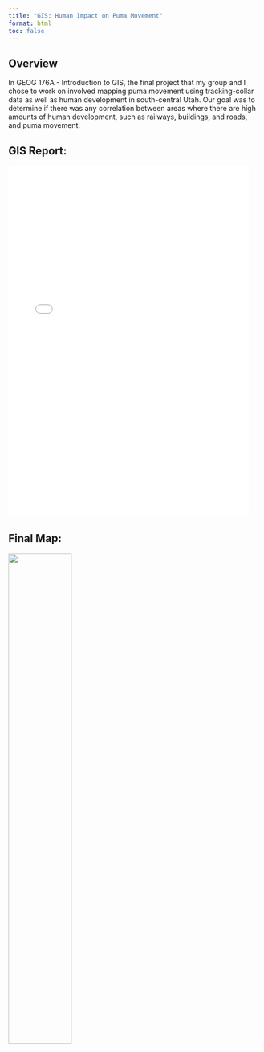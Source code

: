 ```yaml
---
title: "GIS: Human Impact on Puma Movement"
format: html
toc: false
---
```


## Overview

In GEOG 176A - Introduction to GIS, the final project that my group and I chose to work on involved mapping puma movement using tracking-collar data as well as human development in south-central Utah. Our goal was to determine if there was any correlation between areas where there are high amounts of human development, such as railways, buildings, and roads, and puma movement.

## GIS Report:

![](files/geog176paper.pdf){width="95%" height="700"}

## Final Map:

![](files/pumamap.png){width=50%}
